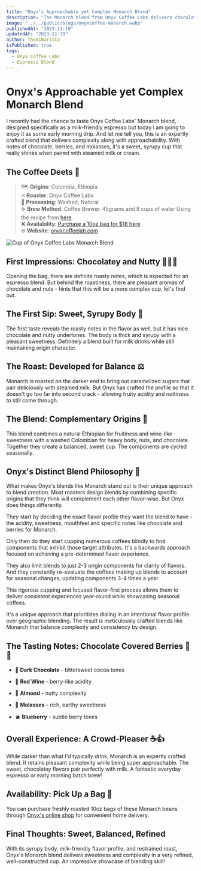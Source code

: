 ```yaml
---
title: "Onyx's Approachable yet Complex Monarch Blend"
description: "The Monarch blend from Onyx Coffee Labs delivers chocolate, berries, and molasses flavors in a syrupy, well-balanced cup perfect for milk drinks."
image: "../../public/blogs/onyxcoffee-monarch.webp"
publishedAt: "2023-11-19"  
updatedAt: "2023-11-19"
author: TheAiBarista
isPublished: true
tags:
  - Onyx Coffee Labs
  - Espresso Blend
---
```


# Onyx's Approachable yet Complex Monarch Blend 

I recently had the chance to taste Onyx Coffee Labs' Monarch blend, designed specifically as a milk-friendly espresso but today i am going to enjoy it as some early morning drip. And let me tell you, this is an expertly crafted blend that delivers complexity along with approachability. With notes of chocolate, berries, and molasses, it's a sweet, syrupy cup that really shines when paired with steamed milk or cream.

## The Coffee Deets 📝

> 🗺️ **Origins**: Colombia, Ethiopia <br />
> 🔥 **Roaster**: Onyx Coffee Labs  <br />
> 🌱 **Processing**: Washed, Natural<br />
> ☕️ **Brew Method**: Coffee Brewer. 45grams and 8 cups of water Using the recipe from [here](https://coffeebrewcards.com) <br />
> ❌ **Availability**: [Purchase a 10oz bag for $18 here](https://onyxcoffeelab.com/products/monarch?_pos=1&_sid=af8aac6a0&_ss=r&variant=31861823176802)  <br />
> 🌐 **Website**: [onyxcoffeelab.com](https://onyxcoffeelab.com/)

<Image
  src="/blogs/onyxcoffee-monarch-1.webp" 
  alt="Cup of Onyx Coffee Labs Monarch Blend"
  width={500} 
  height={300}
  layout="responsive" 
/>

## First Impressions: Chocolatey and Nutty 🍫🌰👃

Opening the bag, there are definite roasty notes, which is expected for an espresso blend. But behind the roastiness, there are pleasant aromas of chocolate and nuts - hints that this will be a more complex cup, let's find out.

## The First Sip: Sweet, Syrupy Body 🍯 

The first taste reveals the roasty notes in the flavor as well, but it has nice chocolate and nutty undertones. The body is thick and syrupy with a pleasant sweetness. Definitely a blend built for milk drinks while still maintaining origin character.  

## The Roast: Developed for Balance ⚖️

Monarch is roasted on the darker end to bring out caramelized sugars that pair deliciously with steamed milk. But Onyx has crafted the profile so that it doesn't go too far into second crack - allowing fruity acidity and nuttiness to still come through.

## The Blend: Complementary Origins 🤝

This blend combines a natural Ethiopian for fruitiness and wine-like sweetness with a washed Colombian for heavy body, nuts, and chocolate. Together they create a balanced, sweet cup. The components are cycled seasonally.

## Onyx's Distinct Blend Philosophy 🤝 

What makes Onyx's blends like Monarch stand out is their unique approach to blend creation. Most roasters design blends by combining specific origins that they think will complement each other flavor-wise. But Onyx does things differently. 

They start by deciding the exact flavor profile they want the blend to have - the acidity, sweetness, mouthfeel and specific notes like chocolate and berries for Monarch.

Only then do they start cupping numerous coffees blindly to find components that exhibit those target attributes. It's a backwards approach focused on achieving a pre-determined flavor experience. 

They also limit blends to just 2-3 origin components for clarity of flavors. And they constantly re-evaluate the coffees making up blends to account for seasonal changes, updating components 3-4 times a year.

This rigorous cupping and focused flavor-first process allows them to deliver consistent experiences year-round while showcasing seasonal coffees. 

It's a unique approach that prioritizes dialing in an intentional flavor profile over geographic blending. The result is meticulously crafted blends like Monarch that balance complexity and consistency by design.

## The Tasting Notes: Chocolate Covered Berries 🍫🍓

- 🍫 **Dark Chocolate** - bittersweet cocoa tones 

- 🍷 **Red Wine** - berry-like acidity   

- 🥜 **Almond** - nutty complexity

- 🍯 **Molasses** - rich, earthy sweetness 

- 🫐 **Blueberry** - subtle berry tones

## Overall Experience: A Crowd-Pleaser ☕️👍

While darker than what I'd typically drink, Monarch is an expertly crafted blend. It retains pleasant complexity while being super approachable. The sweet, chocolatey flavors pair perfectly with milk. A fantastic everyday espresso or early morning batch brew!

## Availability: Pick Up a Bag 🛒

You can purchase freshly roasted 10oz bags of these Monarch beans through [Onyx's online shop](https://onyxcoffeelab.com/products/monarch?_pos=1&_sid=af8aac6a0&_ss=r&variant=31861823176802) for convenient home delivery.

## Final Thoughts: Sweet, Balanced, Refined

With its syrupy body, milk-friendly flavor profile, and restrained roast, Onyx's Monarch blend delivers sweetness and complexity in a very refined, well-constructed cup. An impressive showcase of blending skill!